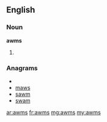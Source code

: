 ==English==

===Noun===
'''awms'''

# {{plural of|[[awm]]}}

===Anagrams===
* {{alphagram|amsw}}
* [[maws#English|maws]]
* [[sawm#English|sawm]]
* [[swam#English|swam]]

[[ar:awms]]
[[fr:awms]]
[[mg:awms]]
[[my:awms]]